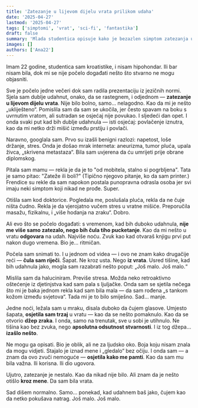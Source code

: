 ```yaml
---
title: 'Zatezanje u lijevom dijelu vrata prilikom udaha'
date: '2025-04-27'
lastmod: '2025-04-27'
tags: ['simptomi', 'vrat', 'sci-fi', 'fantastika']
draft: false
summary: 'Mlada studentica opisuje kako je bezazlen simptom zatezanja u vratu otkrio nešto što nadilazi stvarnost.'
images: []
authors: ['Ana22']
---
```


Imam 22 godine, studentica sam kroatistike, i nisam hipohondar. Ili bar nisam bila, dok mi se nije počelo događati nešto što stvarno ne mogu objasniti.

Sve je počelo jedne večeri dok sam radila prezentaciju iz jezičnih normi. Sjela sam dublje udahnut, onako, da se rastegnem, i odjednom — **zatezanje u lijevom dijelu vrata**. Nije bilo bolno, samo... nelagodno. Kao da mi je nešto „ukliješteno“. Pomislila sam da sam se ukočila, jer često spavam na boku s uvrnutim vratom, ali sutradan se osjećaj nije povukao. I sljedeći dan opet. I onda svaki put kad bih dublje udahnula — isti osjećaj: povlačenje iznutra, kao da mi netko drži mišić između prstiju i povlači.

Naravno, googlala sam. Prvo su izašli benigni razlozi: napetost, loše držanje, stres. Onda je došao mrak interneta: aneurizma, tumor pluća, upala živca, „skrivena metastaza“. Bila sam uvjerena da ću umrijeti prije obrane diplomskog.

Pitala sam mamu — rekla je da je to "od mobitela, stalno si pogrbljena". Tata je samo pitao: "Zateže ili boli?" (Tipično njegovo pitanje, ko da sam printer.) Frendice su rekle da sam napokon postala punopravna odrasla osoba jer svi imaju neki simptom koji nikad ne prođe. Super.

Otišla sam kod doktorice. Pogledala me, poslušala pluća, rekla da ne čuje ništa čudno. Rekla je da vjerojatno vučem stres u vratne mišiće. Preporučila masažu, fizikalnu, i „više hodanja na zraku“. Dobro.

Ali evo što se počelo događati: s vremenom, kad bih duboko udahnula, **nije me više samo zatezalo, nego bih čula tiho pucketanje**. Kao da mi nešto u vratu **odgovara** na udah. Najviše noću. Zvuk kao kad otvaraš knjigu prvi put nakon dugo vremena. Bio je... ritmičan.

Počela sam snimati to. I u jednom od videa — i ovo ne znam kako drugačije reći — **čula sam riječi**. Šapat. Ne kroz usta. Nego **iz vrata**. Usred tišine, kad bih udahnula jako, mogla sam razabrati nešto poput: „Još malo. Još malo.“

Mislila sam da haluciniram. Previše stresa. Možda neko retroaktivno oštećenje iz djetinjstva kad sam pala s ljuljačke. Onda sam se sjetila nečega što mi je baka jednom rekla kad sam bila mala — da sam rođena „s tankom kožom između svjetova“. Tada mi je to bilo smiješno. Sad... manje.

Jedne noći, ležala sam u mraku, disala duboko da čujem glasove. Umjesto šapata, **osjetila sam trzaj** u vratu — kao da se nešto pomaknulo. Kao da se otvorio **džep zraka**. I onda, samo na trenutak, sve u sobi je utihnulo. Ne tišina kao bez zvuka, nego **apsolutna odsutnost stvarnosti**. I iz tog džepa... **izašlo nešto**.

Ne mogu ga opisati. Bio je oblik, ali ne za ljudsko oko. Boja koju nisam znala da mogu vidjeti. Stajalo je iznad mene i „gledalo“ bez očiju. I onda sam — a znam da ovo zvuči nemoguće — **osjetila kako me pamti**. Kao da sam mu bila važna. Ili korisna. Ili dio ugovora.

Ujutro, zatezanje je nestalo. Kao da nikad nije bilo. Ali znam da je nešto otišlo **kroz mene**. Da sam bila vrata.

Sad dišem normalno. Samo... ponekad, kad udahnem baš jako, čujem kao da netko pokušava natrag. Još malo. Još malo.

<StoryDisclaimer />
